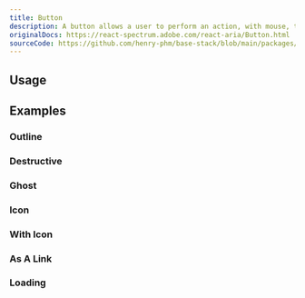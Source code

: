 ```yaml
---
title: Button
description: A button allows a user to perform an action, with mouse, touch, and keyboard interactions.
originalDocs: https://react-spectrum.adobe.com/react-aria/Button.html
sourceCode: https://github.com/henry-phm/base-stack/blob/main/packages/ui/src/components/Button.tsx
---
```


## Usage
<ComponentPreview name="ButtonDemo" />

## Examples

### Outline
<ComponentPreview name="ButtonOutline"  />

### Destructive
<ComponentPreview name="ButtonDestructive" />

### Ghost
<ComponentPreview name="ButtonGhost" />

### Icon
<ComponentPreview name="ButtonIcon" />

### With Icon
<ComponentPreview name="ButtonWithIcon" />

### As A Link
<ComponentPreview name="ButtonAsALink" />

### Loading
<ComponentPreview name="ButtonLoading" />